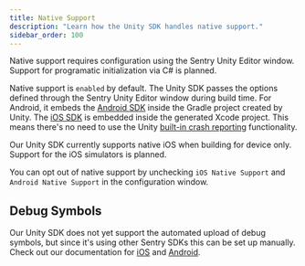 ```yaml
---
title: Native Support
description: "Learn how the Unity SDK handles native support."
sidebar_order: 100
---
```


<Note>

Native support requires configuration using the Sentry Unity Editor window. Support for programatic initialization via C# is planned.

</Note>

Native support is `enabled` by default. The Unity SDK passes the options defined through the Sentry Unity Editor window during build time. For Android, it embeds the [Android SDK](/platforms/android/) inside the Gradle project created by Unity. The [iOS SDK](/platforms/apple/guides/ios/) is embedded inside the generated Xcode project. This means there's no need to use the Unity [built-in crash reporting](https://docs.unity3d.com/ScriptReference/CrashReport.html) functionality.

<Note>

Our Unity SDK currently supports native iOS when building for device only. Support for the iOS simulators is planned.

</Note>

You can opt out of native support by unchecking `iOS Native Support` and `Android Native Support` in the configuration window.

## Debug Symbols

Our Unity SDK does not yet support the automated upload of debug symbols, but since it's using other Sentry SDKs this can be set up manually. Check out our documentation for [iOS](/platforms/apple/guides/ios/dsym/) and [Android](/platforms/android/proguard/).
